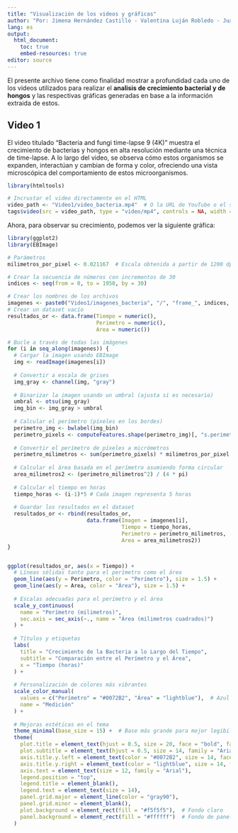 ```yaml
---
title: "Visualización de los videos y gráficas"
author: "Por: Jimena Hernández Castillo - Valentina Luján Robledo - Juan Esteban Cadavid Arango - Alejandro Orozco Ochoa"
lang: es
output: 
  html_document:
    toc: true
    embed-resources: true
editor: source
---
```


El presente archivo tiene como finalidad mostrar a profundidad cada uno de los videos utilizados para realizar el **analisis de crecimiento bacterial y de hongos** y las respectivas gráficas generadas en base a la información extraida de estos.

## **Video 1**

El video titulado "Bacteria and fungi time-lapse 9 (4K)" muestra el crecimiento de bacterias y hongos en alta resolución mediante una técnica de time-lapse. A lo largo del video, se observa cómo estos organismos se expanden, interactúan y cambian de forma y color, ofreciendo una vista microscópica del comportamiento de estos microorganismos.

```r
library(htmltools)

# Incrustar el video directamente en el HTML
video_path <- "Video1/video_bacteria.mp4"  # O la URL de YouTube o el servidor donde está alojado
tags$video(src = video_path, type = "video/mp4", controls = NA, width = "600", height = "400")
```




Ahora, para observar su crecimiento, podemos ver la siguiente gráfica:


```r
library(ggplot2)
library(EBImage)

# Parámetros
milimetros_por_pixel <- 0.021167  # Escala obtenida a partir de 1200 dpi

# Crear la secuencia de números con incrementos de 30
indices <- seq(from = 0, to = 1950, by = 30)

# Crear los nombres de los archivos
imagenes <- paste0("Video1/imagenes_bacteria", "/", "frame_", indices, ".png")
# Crear un dataset vacío
resultados_or <- data.frame(Tiempo = numeric(),
                            Perimetro = numeric(),
                            Area = numeric())

# Bucle a través de todas las imágenes
for (i in seq_along(imagenes)) {
  # Cargar la imagen usando EBImage
  img <- readImage(imagenes[i])
  
  # Convertir a escala de grises
  img_gray <- channel(img, "gray")
  
  # Binarizar la imagen usando un umbral (ajusta si es necesario)
  umbral <- otsu(img_gray) 
  img_bin <- img_gray > umbral
  
  # Calcular el perímetro (píxeles en los bordes)
  perimetro_img <- bwlabel(img_bin)
  perimetro_pixels <- computeFeatures.shape(perimetro_img)[, "s.perimeter"]
  
  # Convertir el perímetro de píxeles a micrómetros
  perimetro_milimetros <- sum(perimetro_pixels) * milimetros_por_pixel
  
  # Calcular el área basada en el perímetro asumiendo forma circular
  area_milimetros2 <- (perimetro_milimetros^2) / (4 * pi)
  
  # Calcular el tiempo en horas
  tiempo_horas <- (i-1)*5 # Cada imagen representa 5 horas
  
  # Guardar los resultados en el dataset
  resultados_or <- rbind(resultados_or, 
                         data.frame(Imagen = imagenes[i],
                                    Tiempo = tiempo_horas, 
                                    Perimetro = perimetro_milimetros, 
                                    Area = area_milimetros2))
}


ggplot(resultados_or, aes(x = Tiempo)) +
  # Líneas sólidas tanto para el perímetro como el área
  geom_line(aes(y = Perimetro, color = "Perímetro"), size = 1.5) +
  geom_line(aes(y = Area, color = "Área"), size = 1.5) +
  
  # Escalas adecuadas para el perímetro y el área
  scale_y_continuous(
    name = "Perímetro (milimetros)",
    sec.axis = sec_axis(~., name = "Área (milimetros cuadrados)")
  ) +
  
  # Títulos y etiquetas
  labs(
    title = "Crecimiento de la Bacteria a lo Largo del Tiempo",
    subtitle = "Comparación entre el Perímetro y el Área",
    x = "Tiempo (horas)"
  ) +
  
  # Personalización de colores más vibrantes
  scale_color_manual(
    values = c("Perímetro" = "#0072B2", "Área" = "lightblue"),  # Azul vibrante y naranja intenso
    name = "Medición"
  ) +
  
  # Mejoras estéticas en el tema
  theme_minimal(base_size = 15) +  # Base más grande para mejor legibilidad
  theme(
    plot.title = element_text(hjust = 0.5, size = 20, face = "bold", family = "Arial"),
    plot.subtitle = element_text(hjust = 0.5, size = 14, family = "Arial"),
    axis.title.y.left = element_text(color = "#0072B2", size = 14, face = "bold"),
    axis.title.y.right = element_text(color = "lightblue", size = 14, face = "bold"),
    axis.text = element_text(size = 12, family = "Arial"),
    legend.position = "top",
    legend.title = element_blank(),
    legend.text = element_text(size = 14),
    panel.grid.major = element_line(color = "gray90"),
    panel.grid.minor = element_blank(),
    plot.background = element_rect(fill = "#f5f5f5"),  # Fondo claro
    panel.background = element_rect(fill = "#ffffff")  # Fondo de panel blanco
  )

```

